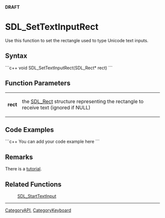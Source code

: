 <!-- pragma section-numbers off -->
<!-- pragma disable-camelcase -->
'''DRAFT'''

= SDL_SetTextInputRect =
Use this function to set the rectangle used to type Unicode text inputs.


== Syntax ==
```c++
void SDL_SetTextInputRect(SDL_Rect* rect)
```

== Function Parameters ==
{|
|'''rect'''
|the [[SDL_Rect]] structure representing the rectangle to receive text (ignored if NULL)
|}

== Code Examples ==
```c++
You can add your code example here
```

== Remarks ==
There is a [[Tutorials/TextInput|tutorial]].

== Related Functions ==
:[[SDL_StartTextInput]]

----
[[CategoryAPI]], [[CategoryKeyboard]]
